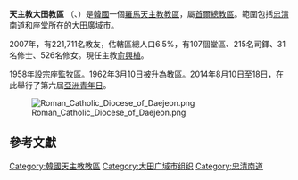 {{Infobox Roman Catholic diocese
|Roman Catholic Diocese of = 天主教大田教区
|Latin name of diocese = Dioecesis Taeieonensis
|圖片 = 
|圖片說明 = 
|location = [[大韓民国|大韓民国]]
|territory = [[忠清南道|忠清南道]]、[[大田廣域市|大田廣域市]]
|population = 218,082
|rite = 拉丁禮
|主保 = 
|province = [[天主教首爾總教區|首爾]]
|established = 1962年
|cathedral = [[大興洞聖堂|大興洞聖堂]]
|副主教座堂 =
|leadership = 主教
|website = http://www.djcatholic.or.kr/
|教宗 = 
|總主教 = 
|ordinary = 俞興植
|助理主教 = 
}}
'''天主教大田教區''' （{{lang-la|Dioecesis Taeieonensis}}、{{lang-ko|천주교 대전교구}}）是[[韓國|韓國]]一個[[羅馬天主教|羅馬天主教]][[教區|教區]]，屬[[天主教首爾總教區|首爾總教區]]。範圍包括[[忠清南道|忠清南道]]和座堂所在的[[大田廣域市|大田廣域市]]。

2007年，有221,711名教友，估轄區總人口6.5%，有107個堂區、215名司鐸、31名修士、526名修女。現任主教[[俞興植|俞興植]]。

1958年設[[監牧|宗座監牧區]]。1962年3月10日被升為教區。2014年8月10日至18日，在此舉行了第六屆[[亞洲青年日|亞洲青年日]]。

[[File:Roman_Catholic_Diocese_of_Daejeon.png|left]]

==參考文獻==
<div class="references-small">
<references />
</div>

{{朝鮮半島天主教}}

[[Category:韓國天主教教區|Category:韓國天主教教區]]
[[Category:大田广域市组织|Category:大田广域市组织]]
[[Category:忠清南道|Category:忠清南道]]